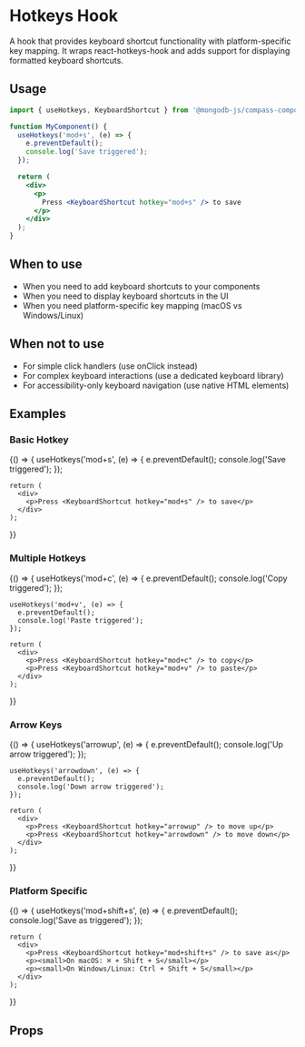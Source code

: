
<Meta title="Hooks/useHotkeys" component={KeyboardShortcut} />

# Hotkeys Hook

A hook that provides keyboard shortcut functionality with platform-specific key mapping. It wraps react-hotkeys-hook and adds support for displaying formatted keyboard shortcuts.

## Usage

```jsx
import { useHotkeys, KeyboardShortcut } from '@mongodb-js/compass-components';

function MyComponent() {
  useHotkeys('mod+s', (e) => {
    e.preventDefault();
    console.log('Save triggered');
  });

  return (
    <div>
      <p>
        Press <KeyboardShortcut hotkey="mod+s" /> to save
      </p>
    </div>
  );
}
```

## When to use

- When you need to add keyboard shortcuts to your components
- When you need to display keyboard shortcuts in the UI
- When you need platform-specific key mapping (macOS vs Windows/Linux)

## When not to use

- For simple click handlers (use onClick instead)
- For complex keyboard interactions (use a dedicated keyboard library)
- For accessibility-only keyboard navigation (use native HTML elements)

## Examples

### Basic Hotkey

<Story name="BasicHotkey">
  {() => {
    useHotkeys('mod+s', (e) => {
      e.preventDefault();
      console.log('Save triggered');
    });

    return (
      <div>
        <p>Press <KeyboardShortcut hotkey="mod+s" /> to save</p>
      </div>
    );

}}

</Story>

### Multiple Hotkeys

<Story name="MultipleHotkeys">
  {() => {
    useHotkeys('mod+c', (e) => {
      e.preventDefault();
      console.log('Copy triggered');
    });

    useHotkeys('mod+v', (e) => {
      e.preventDefault();
      console.log('Paste triggered');
    });

    return (
      <div>
        <p>Press <KeyboardShortcut hotkey="mod+c" /> to copy</p>
        <p>Press <KeyboardShortcut hotkey="mod+v" /> to paste</p>
      </div>
    );

}}

</Story>

### Arrow Keys

<Story name="ArrowKeys">
  {() => {
    useHotkeys('arrowup', (e) => {
      e.preventDefault();
      console.log('Up arrow triggered');
    });

    useHotkeys('arrowdown', (e) => {
      e.preventDefault();
      console.log('Down arrow triggered');
    });

    return (
      <div>
        <p>Press <KeyboardShortcut hotkey="arrowup" /> to move up</p>
        <p>Press <KeyboardShortcut hotkey="arrowdown" /> to move down</p>
      </div>
    );

}}

</Story>

### Platform Specific

<Story name="PlatformSpecific">
  {() => {
    useHotkeys('mod+shift+s', (e) => {
      e.preventDefault();
      console.log('Save as triggered');
    });

    return (
      <div>
        <p>Press <KeyboardShortcut hotkey="mod+shift+s" /> to save as</p>
        <p><small>On macOS: ⌘ + Shift + S</small></p>
        <p><small>On Windows/Linux: Ctrl + Shift + S</small></p>
      </div>
    );

}}

</Story>

## Props

<Controls />
